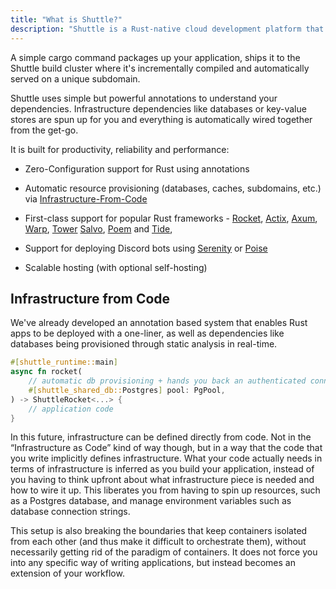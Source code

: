 ```yaml
---
title: "What is Shuttle?"
description: "Shuttle is a Rust-native cloud development platform that lets you deploy your app while also taking care of all of your infrastructure."
---
```


A simple cargo command packages up your application, ships it to the Shuttle
build cluster where it's incrementally compiled and automatically served on a
unique subdomain.

Shuttle uses simple but powerful annotations to understand your dependencies.
Infrastructure dependencies like databases or key-value stores are spun up for
you and everything is automatically wired together from the get-go.

It is built for productivity, reliability and performance:

- Zero-Configuration support for Rust using annotations
- Automatic resource provisioning (databases, caches, subdomains, etc.) via
  [Infrastructure-From-Code](https://github.com/shuttle-hq/examples/tree/main/rocket/hello-world)
- First-class support for popular Rust frameworks -
  [Rocket](https://github.com/shuttle-hq/examples/tree/main/axum/hello-world),
  [Actix](https://github.com/shuttle-hq/examples/tree/main/actix-web/hello-world),
  [Axum](https://github.com/shuttle-hq/examples/tree/main/axum/hello-world),
  [Warp](https://github.com/shuttle-hq/examples/tree/main/warp/hello-world),
  [Tower](https://github.com/shuttle-hq/examples/tree/main/tower/hello-world)
  [Salvo](https://github.com/shuttle-hq/examples/tree/main/salvo/hello-world),
  [Poem](https://github.com/shuttle-hq/examples/tree/main/poem/hello-world)
  and [Tide](https://github.com/shuttle-hq/examples/tree/main/tide/hello-world),
  
- Support for deploying Discord bots using
  [Serenity](https://github.com/shuttle-hq/examples/tree/main/serenity/hello-world) or
  [Poise](https://github.com/shuttle-hq/examples/tree/main/poise/hello-world)
- Scalable hosting (with optional self-hosting)

## Infrastructure from Code

We've already developed an annotation based system that enables Rust apps to be
deployed with a one-liner, as well as dependencies like databases being
provisioned through static analysis in real-time.

```rust
#[shuttle_runtime::main]
async fn rocket(
    // automatic db provisioning + hands you back an authenticated connection pool
    #[shuttle_shared_db::Postgres] pool: PgPool,
) -> ShuttleRocket<...> {
    // application code
}
```

In this future, infrastructure can be defined directly from code. Not in the “Infrastructure as Code”
kind of way though, but in a way that the code that you write implicitly defines infrastructure. What
your code actually needs in terms of infrastructure is inferred as you build your application, instead
of you having to think upfront about what infrastructure piece is needed and how to wire it up. This
liberates you from having to spin up resources, such as a Postgres database, and manage environment
variables such as database connection strings.

This setup is also breaking the boundaries that keep containers isolated from each other (and thus make
it difficult to orchestrate them), without necessarily getting rid of the paradigm of containers. It
does not force you into any specific way of writing applications, but instead becomes an extension of
your workflow.
